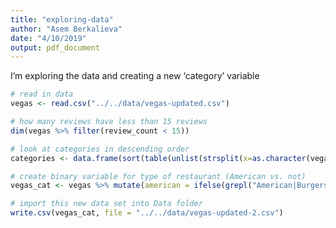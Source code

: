 ```yaml
---
title: "exploring-data"
author: "Asem Berkalieva"
date: "4/10/2019"
output: pdf_document
---
```


I'm exploring the data and creating a new 'category' variable

```r
# read in data
vegas <- read.csv("../../data/vegas-updated.csv")

# how many reviews have less than 15 reviews
dim(vegas %>% filter(review_count < 15))

# look at categories in descending order
categories <- data.frame(sort(table(unlist(strsplit(x=as.character(vegas$categories), split=";"))), decreasing=TRUE))

# create binary variable for type of restaurant (American vs. not)
vegas_cat <- vegas %>% mutate(american = ifelse(grepl("American|Burgers|Pizza|Steak", categories), "1", "0"))

# import this new data set into Data folder
write.csv(vegas_cat, file = "../../data/vegas-updated-2.csv")
```











